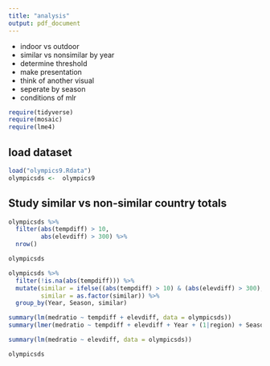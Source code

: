 ```yaml
---
title: "analysis"
output: pdf_document
---
```


- indoor vs outdoor
- similar vs nonsimilar by year
- determine threshold
- make presentation
- think of another visual
- seperate by season
- conditions of mlr




```r
require(tidyverse)
require(mosaic)
require(lme4)
```

## load dataset
```r
load("olympics9.Rdata")
olympicsds <-  olympics9
```



## Study similar vs non-similar country totals
```r
olympicsds %>%
  filter(abs(tempdiff) > 10,
         abs(elevdiff) > 300) %>%
  nrow()

olympicsds

olympicsds %>%
  filter(!is.na(abs(tempdiff))) %>%
  mutate(similar = ifelse((abs(tempdiff) > 10) & (abs(elevdiff) > 300), 0, 1),
         similar = as.factor(similar)) %>%
  group_by(Year, Season, similar) 


```



```r
summary(lm(medratio ~ tempdiff + elevdiff, data = olympicsds))
summary(lmer(medratio ~ tempdiff + elevdiff + Year + (1|region) + Season, data = olympicsds))

summary(lm(medratio ~ elevdiff, data = olympicsds))

olympicsds
```